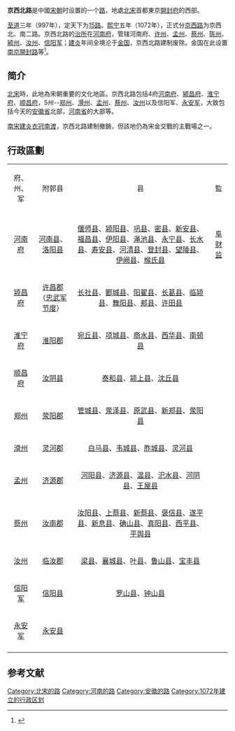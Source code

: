 '''京西北路'''是中國[[宋朝|宋朝]]时设置的一个[[路_(行政区划)|路]]，地處[[北宋|北宋]]首都東京[[開封府|開封府]]的西部。

[[至道|至道]]三年（997年），定天下为[[至道十五路|15路]]。[[熙宁|熙宁]]五年（1072年），正式分[[京西路|京西路]]为京西北、南二路。京西北路的[[治所|治所]]在[[河南府|河南府]]，管辖河南府、[[许州|许州]]、[[孟州_(古代)|孟州]]、[[蔡州_(隋朝)|蔡州]]、[[陈州|陈州]]、[[颍州_(北魏)|颍州]]、[[汝州_(古代)|汝州]]、[[信阳军|信阳军]]；[[建炎|建炎]]年间全境沦于[[金国|金国]]，京西北路建制废除。金国在此设置[[南京開封路|南京開封路]]等<ref>{{Cite web |url=http://www.xzqh.org/lishi/10slj/05.htm |title=京西北路 |accessdate=2009-10-27 |archive-date=2007-08-08 |archive-url=https://web.archive.org/web/20070808165528/http://www.xzqh.org/lishi/10slj/05.htm |dead-url=no }}</ref>。

== 简介 ==
[[北宋|北宋]]時，此地為宋朝重要的文化地區。京西北路包括4府[[河南府|河南府]]、[[颍昌府|颍昌府]]、[[淮宁府|淮宁府]]、[[顺昌府|顺昌府]]，5州--[[郑州_(古代)|郑州]]、[[滑州|滑州]]、[[孟州_(古代)|孟州]]、[[蔡州_(隋朝)|蔡州]]、[[汝州_(古代)|汝州]]以及信阳军、[[永安军|永安军]]，大致包括今天的[[安徽省|安徽省]]北部，[[河南省|河南省]]的大部等。

[[南宋|南宋]][[建炎|建炎]][[衣冠南渡|衣冠南渡]]，京西北路建制撤銷，但該地仍為宋金交戰的主戰場之一。

==行政區劃==
{| border="1" cellpadding="5" cellspacing="0"
|-
| align=center bgcolor=green|府、州、军 || align=center bgcolor=green|附郭县 || align=center bgcolor=green|县 || align=center bgcolor=green|監
|- 
|-
|[[河南府|河南府]]|| [[河南县_(秦朝)|河南县]]、[[洛阳县|洛阳县]] ||[[偃师县|偃师县]]、[[颍阳县|颍阳县]]、[[巩县|巩县]]、[[密县|密县]]、[[新安县|新安县]]、[[福昌县|福昌县]]、[[伊阳县|伊阳县]]、[[渑池县|渑池县]]、[[永宁县|永宁县]]、[[长水县|长水县]]、[[寿安县|寿安县]]、[[河清县|河清县]]、[[登封县|登封县]]、[[望陵县|望陵县]]、[[伊阙县|伊阙县]]、[[缑氏县|缑氏县]]||  [[阜财监|阜财监]]
|-
|[[颍昌府|颍昌府]]|| [[许昌郡|许昌郡]]（[[忠武军节度|忠武军节度]]）||[[长社县|长社县]]、[[郾城县|郾城县]]、[[阳翟县|阳翟县]]、[[长葛县|长葛县]]、[[临颍县|临颍县]]、[[舞阳县|舞阳县]]、[[郏县|郏县]]、[[许田县|许田县]]||
|-
|[[淮宁府|淮宁府]]|| [[淮阳郡|淮阳郡]] ||[[宛丘县|宛丘县]]、[[项城县|项城县]]、[[商水县|商水县]]、[[西华县|西华县]]、[[南顿县|南顿县]] ||
|-
|[[顺昌府|顺昌府]]|| [[汝阴县|汝阴县]] ||[[泰和县|泰和县]]、[[颍上县|颍上县]]、[[沈丘县|沈丘县]]|| 
|-
|[[郑州_(古代)|郑州]]|| [[荥阳郡|荥阳郡]] ||[[管城县|管城县]]、[[荥泽县|荥泽县]]、[[原武县|原武县]]、[[新郑县|新郑县]]、[[荥阳县|荥阳县]]||  
|-
|[[滑州|滑州]]|| [[灵河郡|灵河郡]] ||[[白马县|白马县]]、[[韦城县|韦城县]]、[[胙城县|胙城县]]、[[灵河县|灵河县]]||
|-
|[[孟州_(古代)|孟州]]|| [[济源郡|济源郡]] ||[[河阳县|河阳县]]、[[济源县|济源县]]、[[温县|温县]]、[[汜水县|汜水县]]、[[河阴县|河阴县]]、[[王屋县|王屋县]] ||
|-
|[[蔡州_(隋朝)|蔡州]]|| [[汝南郡|汝南郡]] ||[[汝阳县|汝阳县]]、[[上蔡县|上蔡县]]、[[新蔡县|新蔡县]]、[[褒信县|褒信县]]、[[遂平县|遂平县]]、[[新息县|新息县]]、[[确山县|确山县]]、[[真阳县|真阳县]]、[[西平县|西平县]]、[[平舆县|平舆县]]||
|-
|[[汝州_(古代)|汝州]]||[[临汝郡|临汝郡]]||[[梁县|梁县]]、[[襄城县|襄城县]]、[[叶县|叶县]]、[[鲁山县|鲁山县]]、[[宝丰县|宝丰县]]||
|-
|[[信阳军|信阳军]]|| [[信阳县|信阳县]] ||[[罗山县|罗山县]]、[[钟山县|钟山县]]||
|-
|[[永安军|永安军]]|| [[永安县|永安县]] ||  ||
|-
|}

==参考文献==
<div class="references-small">
<references />
</div>

{{北宋行政区划|nocat}}
[[Category:北宋的路|Category:北宋的路]]
[[Category:河南的路|Category:河南的路]]
[[Category:安徽的路|Category:安徽的路]]
[[Category:1072年建立的行政区划|Category:1072年建立的行政区划]]
